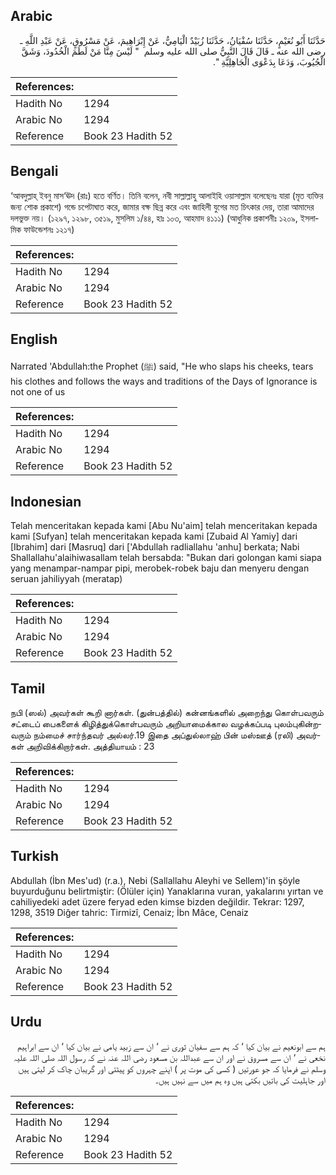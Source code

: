 ## Arabic


<div dir="rtl" lang="ar" style={{fontSize:'larger',backgroundColor:'#f8f9fa',padding:20}}>
حَدَّثَنَا أَبُو نُعَيْمٍ، حَدَّثَنَا سُفْيَانُ، حَدَّثَنَا زُبَيْدٌ الْيَامِيُّ، عَنْ إِبْرَاهِيمَ، عَنْ مَسْرُوقٍ، عَنْ عَبْدِ اللَّهِ ـ رضى الله عنه ـ قَالَ قَالَ النَّبِيُّ صلى الله عليه وسلم ‏ "‏ لَيْسَ مِنَّا مَنْ لَطَمَ الْخُدُودَ، وَشَقَّ الْجُيُوبَ، وَدَعَا بِدَعْوَى الْجَاهِلِيَّةِ ‏"‏‏.‏
</div>
<div style={{backgroundColor:'#f8f9fa',padding:20, marginBottom: 10}}><table> <thead> <tr> <th>References:</th> <th></th> </tr> </thead> <tbody><tr><td>Hadith No</td><td>1294</td></tr><tr><td>Arabic No</td><td>1294</td></tr><tr><td>Reference</td><td>Book 23 Hadith 52</td></tr></tbody></table></div>

## Bengali


<div dir="ltr" lang="bn" style={{fontSize:'larger',backgroundColor:'#f8f9fa',padding:20}}>
‘আবদুল্লাহ্ ইবনু মাস‘ঊদ (রাঃ) হতে বর্ণিত। তিনি বলেন, নবী সাল্লাল্লাহু আলাইহি ওয়াসাল্লাম বলেছেনঃ যারা (মৃত ব্যক্তির জন্য শোক প্রকাশে) গন্ডে চপেটাঘাত করে, জামার বক্ষ ছিন্ন করে এবং জাহিলী যুগের মত চিৎকার দেয়, তারা আমাদের দলভুক্ত নয়। (১২৯৭, ১২৯৮, ৩৫১৯, মুসলিম ১/৪৪, হাঃ ১০৩, আহমাদ ৪১১১) (আধুনিক প্রকাশনীঃ ১২০৯, ইসলামিক ফাউন্ডেশনঃ ১২১৭)
</div>
<div style={{backgroundColor:'#f8f9fa',padding:20, marginBottom: 10}}><table> <thead> <tr> <th>References:</th> <th></th> </tr> </thead> <tbody><tr><td>Hadith No</td><td>1294</td></tr><tr><td>Arabic No</td><td>1294</td></tr><tr><td>Reference</td><td>Book 23 Hadith 52</td></tr></tbody></table></div>

## English


<div dir="ltr" lang="en" style={{fontSize:'larger',backgroundColor:'#f8f9fa',padding:20}}>
Narrated 'Abdullah:the Prophet (ﷺ) said, "He who slaps his cheeks, tears his clothes and follows the ways and traditions of the Days of Ignorance is not one of us
</div>
<div style={{backgroundColor:'#f8f9fa',padding:20, marginBottom: 10}}><table> <thead> <tr> <th>References:</th> <th></th> </tr> </thead> <tbody><tr><td>Hadith No</td><td>1294</td></tr><tr><td>Arabic No</td><td>1294</td></tr><tr><td>Reference</td><td>Book 23 Hadith 52</td></tr></tbody></table></div>

## Indonesian


<div dir="ltr" lang="id" style={{fontSize:'larger',backgroundColor:'#f8f9fa',padding:20}}>
Telah menceritakan kepada kami [Abu Nu'aim] telah menceritakan kepada kami [Sufyan] telah menceritakan kepada kami [Zubaid Al Yamiy] dari [Ibrahim] dari [Masruq] dari ['Abdullah radliallahu 'anhu] berkata; Nabi Shallallahu'alaihiwasallam telah bersabda: "Bukan dari golongan kami siapa yang menampar-nampar pipi, merobek-robek baju dan menyeru dengan seruan jahiliyyah (meratap)
</div>
<div style={{backgroundColor:'#f8f9fa',padding:20, marginBottom: 10}}><table> <thead> <tr> <th>References:</th> <th></th> </tr> </thead> <tbody><tr><td>Hadith No</td><td>1294</td></tr><tr><td>Arabic No</td><td>1294</td></tr><tr><td>Reference</td><td>Book 23 Hadith 52</td></tr></tbody></table></div>

## Tamil


<div dir="ltr" lang="ta" style={{fontSize:'larger',backgroundColor:'#f8f9fa',padding:20}}>
நபி (ஸல்) அவர்கள் கூறி னார்கள். (துன்பத்தில்) கன்னங்களில் அறைந்து கொள்பவரும் சட்டைப் பைகளைக் கிழித்துக்கொள்பவரும் அறியாமைக்கால வழக்கப்படி புலம்புகின்றவரும் நம்மைச் சார்ந்தவர் அல்லர்.19 இதை அப்துல்லாஹ் பின் மஸ்ஊத் (ரலி) அவர்கள் அறிவிக்கிறார்கள். அத்தியாயம் : 23
</div>
<div style={{backgroundColor:'#f8f9fa',padding:20, marginBottom: 10}}><table> <thead> <tr> <th>References:</th> <th></th> </tr> </thead> <tbody><tr><td>Hadith No</td><td>1294</td></tr><tr><td>Arabic No</td><td>1294</td></tr><tr><td>Reference</td><td>Book 23 Hadith 52</td></tr></tbody></table></div>

## Turkish


<div dir="ltr" lang="tr" style={{fontSize:'larger',backgroundColor:'#f8f9fa',padding:20}}>
Abdullah (İbn Mes'ud) (r.a.), Nebi (Sallallahu Aleyhi ve Sellem)'in şöyle buyurduğunu belirtmiştir: (Ölüler için) Yanaklarına vuran, yakalarını yırtan ve cahiliyedeki adet üzere feryad eden kimse bizden değildir. Tekrar: 1297, 1298, 3519 Diğer tahric: Tirmizî, Cenaiz; İbn Mâce, Cenaiz
</div>
<div style={{backgroundColor:'#f8f9fa',padding:20, marginBottom: 10}}><table> <thead> <tr> <th>References:</th> <th></th> </tr> </thead> <tbody><tr><td>Hadith No</td><td>1294</td></tr><tr><td>Arabic No</td><td>1294</td></tr><tr><td>Reference</td><td>Book 23 Hadith 52</td></tr></tbody></table></div>

## Urdu


<div dir="rtl" lang="ur" style={{fontSize:'larger',backgroundColor:'#f8f9fa',padding:20}}>
ہم سے ابونعیم نے بیان کیا ‘ کہ ہم سے سفیان ثوری نے ‘ ان سے زبید یامی نے بیان کیا ‘ ان سے ابراہیم نخعی نے ‘ ان سے مسروق نے اور ان سے عبداللہ بن مسعود رضی اللہ عنہ نے کہ رسول اللہ صلی اللہ علیہ وسلم نے فرمایا کہ جو عورتیں ( کسی کی موت پر ) اپنے چہروں کو پیٹتی اور گریبان چاک کر لیتی ہیں اور جاہلیت کی باتیں بکتی ہیں وہ ہم میں سے نہیں ہیں۔
</div>
<div style={{backgroundColor:'#f8f9fa',padding:20, marginBottom: 10}}><table> <thead> <tr> <th>References:</th> <th></th> </tr> </thead> <tbody><tr><td>Hadith No</td><td>1294</td></tr><tr><td>Arabic No</td><td>1294</td></tr><tr><td>Reference</td><td>Book 23 Hadith 52</td></tr></tbody></table></div>
